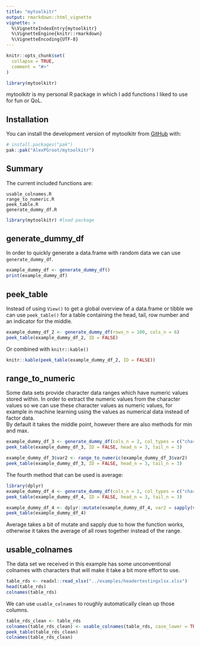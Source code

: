 ```yaml
---
title: "mytoolkitr"
output: rmarkdown::html_vignette
vignette: >
  %\VignetteIndexEntry{mytoolkitr}
  %\VignetteEngine{knitr::rmarkdown}
  %\VignetteEncoding{UTF-8}
---
```


```r
knitr::opts_chunk$set(
  collapse = TRUE,
  comment = "#>"
)
```

```r
library(mytoolkitr)
```

mytoolkitr is my personal R package in which I add functions I liked to use for fun or QoL.

## Installation

You can install the development version of mytoolkitr from [GitHub](https://github.com/) with:

``` r
# install.packages("pak")
pak::pak("AlexPGroot/mytoolkitr")
```
## Summary
The current included functions are:

```
usable_colnames.R
range_to_numeric.R
peek_table.R
generate_dummy_df.R
```

```r
library(mytoolkitr) #load package
```

## generate_dummy_df
In order to quickly generate a data.frame with random data we can use `generate_dummy_df`.
```r
example_dummy_df <- generate_dummy_df()
print(example_dummy_df)
```
## peek_table
Instead of using `View()` to get a global overview of a data.frame or tibble we can use `peek_table()` for a table containing the head, tail, row number and an indicator for the middle.
```r
example_dummy_df_2 <- generate_dummy_df(rows_n = 100, cols_n = 6)
peek_table(example_dummy_df_2, ID = FALSE)
```
Or combined with `knitr::kable()`
```r
knitr::kable(peek_table(example_dummy_df_2, ID = FALSE))
```

## range_to_numeric
Some data sets provide character data ranges which have numeric values stored within. In order to extract the numeric values from the character values so we can use these character values as numeric values, for example in machine learning using the values as numerical data instead of factor data.
<br>
By default it takes the middle point, however there are also methods for min and max.
```r
example_dummy_df_3 <- generate_dummy_df(cols_n = 2, col_types = c("character", "range"))
peek_table(example_dummy_df_3, ID = FALSE, head_n = 3, tail_n = 3)

example_dummy_df_3$var2 <- range_to_numeric(example_dummy_df_3$var2)
peek_table(example_dummy_df_3, ID = FALSE, head_n = 3, tail_n = 3)
```
The fourth method that can be used is average:
```r
library(dplyr)
example_dummy_df_4 <- generate_dummy_df(cols_n = 2, col_types = c("character", "range"))
peek_table(example_dummy_df_4, ID = FALSE, head_n = 3, tail_n = 3)

example_dummy_df_4 <- dplyr::mutate(example_dummy_df_4, var2 = sapply(var2, range_to_numeric, method = "average"))
peek_table(example_dummy_df_4)
```
Average takes a bit of mutate and sapply due to how the function works, otherwise it takes the average of all rows together instead of the range.

## usable_colnames
The data set we received in this example has some unconventional colnames with characters that will make it take a bit more effort to use.
```r
table_rds <- readxl::read_xlsx("../examples/headertestingxlsx.xlsx")
head(table_rds)
colnames(table_rds)
```
We can use `usable_colnames` to roughly automatically clean up those columns.
```r
table_rds_clean <- table_rds
colnames(table_rds_clean) <- usable_colnames(table_rds, case_lower = TRUE, space_to = "_")
peek_table(table_rds_clean)
colnames(table_rds_clean)
```

